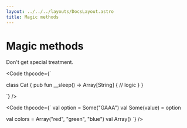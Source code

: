 ```yaml
---
layout: ../../../layouts/DocsLayout.astro
title: Magic methods
---
```


# Magic methods

Don't get special treatment.

<Code thpcode={`

class Cat
{
    pub fun __sleep() -> Array[String]
    {
        // logic
    }
}

`} />


<Code thpcode={`
val option = Some("GAAA")
val Some(value) = option

val colors = Array("red", "green", "blue")
val Array()
`} />
